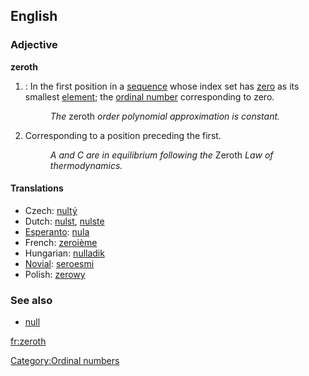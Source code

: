 {{wikipedia}}
==English==

===Adjective===
'''zeroth'''
# {{mathematics}}: In the first position in a [[sequence]] whose index set has [[zero]] as its smallest [[element]]; the [[ordinal number]] corresponding to zero.
#: ''The'' zeroth ''order polynomial approximation is constant.''
# Corresponding to a position preceding the first.
#: ''A and C are in equilibrium following the'' Zeroth ''Law of thermodynamics.''

====Translations====
*Czech: [[nultý]]
*Dutch: [[nulst]], [[nulste]]
*[[Esperanto]]: [[nula]]
*French: [[zeroième]]
*Hungarian: [[nulladik]]
*[[Novial]]: [[seroesmi]]
*Polish: [[zerowy]]

===See also===
*[[null]]

[[Category:Ordinal numbers]]

[[fr:zeroth]]